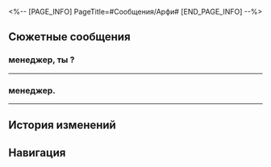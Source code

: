 <%-- [PAGE_INFO]
PageTitle=#Сообщения/Арфи#
[END_PAGE_INFO] --%>
{{Сообщение Инфобокс
|id          = 158
|Изображение = НИП Арфи Иконка.png
|Тип         = НИП
|Отправитель = Арфи
|Описание    = 
|Фракция     = Пенакония
}}

==Сюжетные сообщения==
==={{MC|ж=Госпожа|м=Господин}} менеджер, ты {{MC|ж=вернулась|м=вернулся}}?===
{{Сообщения
|условие_получения = 
|текст =
:'''Арфи:''' {{MC|ж=Госпожа|м=Господин}} менеджер, ты {{MC|ж=вернулась|м=вернулся}}?
:'''Арфи:''' С меня хватит.
:{Выбор} ?
::'''(Первопроходец):''' Что такое?
:{Выбор} Я ещё не {{MC|ж=вернулась|м=вернулся}}.
::'''(Первопроходец):''' Может, сначала расскажешь, что не так?
:'''Арфи:''' Дело вот в чём.
:'''Арфи:''' В ходе репетиции группы возникли проблемы.
:'''Арфи:''' Методы у Раппы... весьма нестандартные.
:{Выбор} Мне говорили другое.
:'''(Первопроходец):''' Стоп.
:'''(Первопроходец):''' В чате она сказала, что репетиции прошли хорошо.
:'''Арфи:''' Возможно, с точки зрения Раппы это можно считать успехом.
:'''Арфи:''' Но...
:'''Арфи:''' Я ещё понаблюдаю. До связи.
}}
----

==={{MC|ж=Госпожа|м=Господин}} менеджер.===
{{Сообщения
|условие_получения = 
|текст =
:'''Арфи:''' {{MC|ж=Госпожа|м=Господин}} менеджер.
:'''Арфи:''' Можешь взять меня с собой на поиски вдохновения?
:{Выбор} ???
::'''(Первопроходец):''' Разве ты не хотела покинуть группу?
:{Выбор} Ты передумала?
::'''(Первопроходец):''' Конечно, могу.
::'''(Первопроходец):''' Я тебя не узнаю...
:{Выбор} Одевайся теплее.
::'''(Первопроходец):''' Там жуткий холод.
::'''(Первопроходец):''' Оденься потеплее.
:'''Арфи:''' Ай, Раппа постоянно подчёркивает, что я много получу, действуя с тобой сообща.
:'''Арфи:''' Если речь только об исследовании музыки, то почему бы и нет?
:'''Арфи:''' Поговорим при встрече.
}}
----

==История изменений==
{{История изменений|2.7}}

==Навигация==
{{Сообщения Навбокс}}